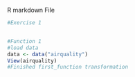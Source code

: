 R markdown File


```r
#Exercise 1 


#Function 1
#load data
data <- data("airquality")
View(airquality)
#Finished first_function transformation
```
